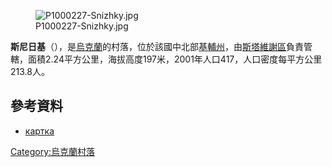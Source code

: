 [[Image:P1000227-Snizhky.jpg|right]]

{{coord|49|21|54|N|30|7|15|E|scale:30000|display=title}}

'''斯尼日基'''（{{lang-uk|Сніжки}}），是[[烏克蘭|烏克蘭]]的村落，位於該國中北部[[基輔州|基輔州]]，由[[斯塔維謝區|斯塔維謝區]]負責管轄，面積2.24平方公里，海拔高度197米，2001年人口417，人口密度每平方公里213.8人。

==參考資料==
* [http://gska2.rada.gov.ua/pls/z7502/A005?rdat1=08.01.2010&rf7571=14669 картка]{{dead link|date=2018年3月 |bot=InternetArchiveBot |fix-attempted=yes }}

{{Ukraine-geo-stub}}
[[Category:烏克蘭村落|Category:烏克蘭村落]]